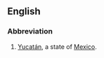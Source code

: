 ==English==

===Abbreviation===
{{rfc-header|Abbreviation}}
{{head|en|abbreviation}}
# [[Yucatán]], a state of [[Mexico]].